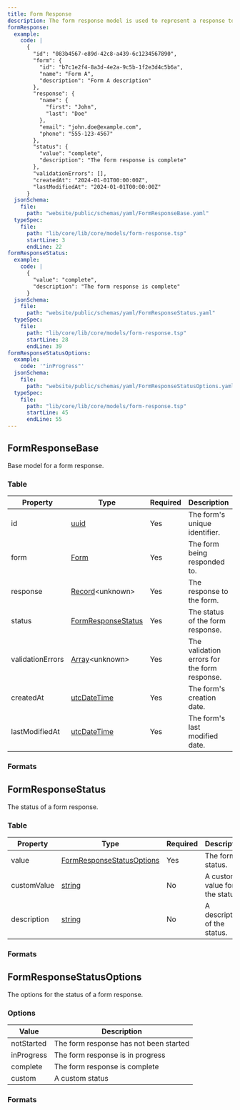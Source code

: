 ```yaml
---
title: Form Response
description: The form response model is used to represent a response to a form.
formResponse:
  example:
    code: |
      {
        "id": "083b4567-e89d-42c8-a439-6c1234567890",
        "form": {
          "id": "b7c1e2f4-8a3d-4e2a-9c5b-1f2e3d4c5b6a",
          "name": "Form A",
          "description": "Form A description"
        },
        "response": {
          "name": {
            "first": "John",
            "last": "Doe"
          },
          "email": "john.doe@example.com",
          "phone": "555-123-4567"
        },
        "status": {
          "value": "complete",
          "description": "The form response is complete"
        },
        "validationErrors": [],
        "createdAt": "2024-01-01T00:00:00Z",
        "lastModifiedAt": "2024-01-01T00:00:00Z"
      }
  jsonSchema:
    file:
      path: "website/public/schemas/yaml/FormResponseBase.yaml"
  typeSpec:
    file:
      path: "lib/core/lib/core/models/form-response.tsp"
      startLine: 3
      endLine: 22
formResponseStatus:
  example:
    code: |
      {
        "value": "complete",
        "description": "The form response is complete"
      }
  jsonSchema:
    file:
      path: "website/public/schemas/yaml/FormResponseStatus.yaml"
  typeSpec:
    file:
      path: "lib/core/lib/core/models/form-response.tsp"
      startLine: 28
      endLine: 39
formResponseStatusOptions:
  example:
    code: '"inProgress"'
  jsonSchema:
    file:
      path: "website/public/schemas/yaml/FormResponseStatusOptions.yaml"
  typeSpec:
    file:
      path: "lib/core/lib/core/models/form-response.tsp"
      startLine: 45
      endLine: 55
---
```



## FormResponseBase

Base model for a form response.

### Table

| Property         | Type                                              | Required | Description                                  |
| ---------------- | ------------------------------------------------- | -------- | -------------------------------------------- |
| id               | [uuid](/protocol/types/string#uuid)               | Yes      | The form's unique identifier.                |
| form             | [Form](/protocol/models/form)                     | Yes      | The form being responded to.                 |
| response         | [Record](/protocol/types/other#record)\<unknown\> | Yes      | The response to the form.                    |
| status           | [FormResponseStatus](#formresponsestatus)         | Yes      | The status of the form response.             |
| validationErrors | [Array](/protocol/types/other#array)\<unknown\>   | Yes      | The validation errors for the form response. |
| createdAt        | [utcDateTime](/protocol/types/date#utcdatetime)   | Yes      | The form's creation date.                    |
| lastModifiedAt   | [utcDateTime](/protocol/types/date#utcdatetime)   | Yes      | The form's last modified date.               |

### Formats

<SchemaFormatTabs
  example={frontmatter.formResponse.example}
  jsonSchema={frontmatter.formResponse.jsonSchema}
  typeSpec={frontmatter.formResponse.typeSpec}
/>

## FormResponseStatus

The status of a form response.

### Table

| Property    | Type                                                    | Required | Description                    |
| ----------- | ------------------------------------------------------- | -------- | ------------------------------ |
| value       | [FormResponseStatusOptions](#formresponsestatusoptions) | Yes      | The form's status.             |
| customValue | [string](/protocol/types/string#string)                 | No       | A custom value for the status. |
| description | [string](/protocol/types/string#string)                 | No       | A description of the status.   |

### Formats

<SchemaFormatTabs
  example={frontmatter.formResponseStatus.example}
  jsonSchema={frontmatter.formResponseStatus.jsonSchema}
  typeSpec={frontmatter.formResponseStatus.typeSpec}
/>

## FormResponseStatusOptions

The options for the status of a form response.

### Options

| Value      | Description                            |
| ---------- | -------------------------------------- |
| notStarted | The form response has not been started |
| inProgress | The form response is in progress       |
| complete   | The form response is complete          |
| custom     | A custom status                       |

### Formats

<SchemaFormatTabs
  example={frontmatter.formResponseStatusOptions.example}
  jsonSchema={frontmatter.formResponseStatusOptions.jsonSchema}
  typeSpec={frontmatter.formResponseStatusOptions.typeSpec}
/>
